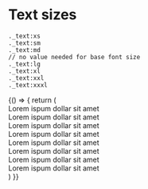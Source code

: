 
<Meta title="3. Modifiers/Text" />

# Text sizes

```
._text:xs
._text:sm
._text:md
// no value needed for base font size
._text:lg
._text:xl
._text:xxl
._text:xxxl
```


<Story name="Default">
  {() => {
    return (
      <div>
        <div className="_text:xxxl">Lorem ispum dollar sit amet</div>
        <div className="_text:xxl">Lorem ispum dollar sit amet</div>
        <div className="_text:xl">Lorem ispum dollar sit amet</div>
        <div className="_text:lg">Lorem ispum dollar sit amet</div>
        <div className="_text:md">Lorem ispum dollar sit amet</div>
        <div>Lorem ispum dollar sit amet</div>
        <div className="_text:sm">Lorem ispum dollar sit amet</div>
        <div className="_text:xs">Lorem ispum dollar sit amet</div>
      </div>
    )
  }}
</Story>

